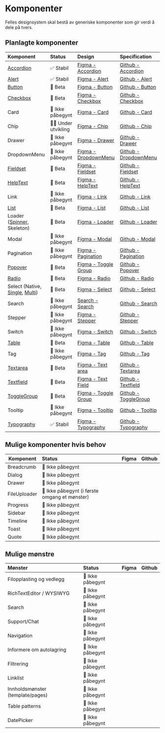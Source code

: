 
<Meta title='Komponentoversikt' />

# Komponenter

Felles designsystem skal bestå av generiske komponenter som gir verdi å dele på tvers.

## Planlagte komponenter

| Komponent                                                                                                                          | Status             | Design                                                                                                                                   | Specification                                                              |
| :--------------------------------------------------------------------------------------------------------------------------------- | :----------------- | :--------------------------------------------------------------------------------------------------------------------------------------- | :------------------------------------------------------------------------- |
| [Accordion](/docs/kjernekomponenter-accordion--docs)                                                                               | ✅ Stabil          | [Figma - Accordion](https://www.figma.com/file/vpM9dqqQPHqU6ogfKp5tlr/Felles-komponenter?node-id=6801%3A29775&t=q8n4mcOmllKbfppi-1)      | [Github - Accordion](https://github.com/digdir/designsystem/issues/75)     |
| [Alert](/docs/kjernekomponenter-alert--docs)                                                                                       | ✅ Stabil          | [Figma - Alert](https://www.figma.com/file/vpM9dqqQPHqU6ogfKp5tlr/Felles-komponenter?node-id=13134%3A99489&t=q8n4mcOmllKbfppi-1)         | [Github - Alert](https://github.com/digdir/designsystem/issues/78)         |
| [Button](/docs/kjernekomponenter-button--docs)                                                                                     | 🧪 Beta            | [Figma - Button](https://www.figma.com/file/vpM9dqqQPHqU6ogfKp5tlr/Felles-komponenter?node-id=6631%3A19868&t=q8n4mcOmllKbfppi-1)         | [Github - Button](https://github.com/digdir/designsystem/issues/315)       |
| [Checkbox](/docs/kjernekomponenter-checkbox--docs)                                                                                 | 🧪 Beta            | [Figma - Checkbox](https://www.figma.com/file/vpM9dqqQPHqU6ogfKp5tlr/Felles-komponenter?node-id=6632%3A21157&t=q8n4mcOmllKbfppi-1)       | [Github - Checkbox](https://github.com/digdir/designsystem/issues/316)     |
| Card                                                                                                                               | 🚸 Ikke påbegynt   | [Figma - Card](https://www.figma.com/file/vpM9dqqQPHqU6ogfKp5tlr/Felles-komponenter?node-id=13682%3A101323&t=7Q2N4sUdQGhFZrPh-1)         | [Github - Card](https://github.com/digdir/designsystem/issues/317)         |
| Chip                                                                                                                               | 👨‍💻 Under utvikling | [Figma - Chip](https://www.figma.com/file/vpM9dqqQPHqU6ogfKp5tlr/Felles-komponenter?node-id=7882%3A46679&t=q8n4mcOmllKbfppi-1)           | [Github - Chip](https://github.com/digdir/designsystem/issues/49)          |
| Drawer                                                                                                                             | 🚸 Ikke påbegynt   | [Figma - Drawer](https://www.figma.com/file/vpM9dqqQPHqU6ogfKp5tlr/Felles-komponenter?node-id=12341%3A105735&t=7Q2N4sUdQGhFZrPh-1)       | [Github - Drawer](https://github.com/digdir/designsystem/issues/221)       |
| DropdownMenu                                                                                                                       | 🚸 Ikke påbegynt   | [Figma - DropdownMenu](https://www.figma.com/file/vpM9dqqQPHqU6ogfKp5tlr/Felles-komponenter?node-id=12072%3A98320&t=7Q2N4sUdQGhFZrPh-1)  | [Github - DropdownMenu](https://github.com/digdir/designsystem/issues/219) |
| [Fieldset](/docs/kjernekomponenter-fieldset--docs)                                                                                 | 🧪 Beta            | [Figma - Fieldset](https://www.figma.com/file/vpM9dqqQPHqU6ogfKp5tlr/Felles-komponenter?node-id=7882%3A46679&t=q8n4mcOmllKbfppi-1)       | [Github - Fieldset](https://github.com/digdir/designsystem/issues/318)     |
| [HelpText](/docs/kjernekomponenter-helptext--docs)                                                                                 | 🧪 Beta            | [Figma - HelpText](https://www.figma.com/file/vpM9dqqQPHqU6ogfKp5tlr/Felles-komponenter?node-id=10351%3A59384&t=7Q2N4sUdQGhFZrPh-1)      | [Github - HelpText](https://github.com/digdir/designsystem/issues/29)      |
| Link                                                                                                                               | 🚸 Ikke påbegynt   | [Figma - Link](https://www.figma.com/file/vpM9dqqQPHqU6ogfKp5tlr/Felles-komponenter?node-id=12585%3A103547&t=7Q2N4sUdQGhFZrPh-1)         | [Github - Link](https://github.com/digdir/designsystem/issues/62)          |
| [List](/docs/kjernekomponenter-list--docs)                                                                                         | 🧪 Beta            | [Figma - List](https://www.figma.com/file/vpM9dqqQPHqU6ogfKp5tlr/Felles-komponenter?node-id=13810%3A101903&t=7Q2N4sUdQGhFZrPh-1)         | [Github - List](https://github.com/digdir/designsystem/issues/80)          |
| Loader ([Spinner](/docs/kjernekomponenter-spinner--docs), Skeleton)                                                                | 🧪 Beta            | [Figma - Loader](https://www.figma.com/file/vpM9dqqQPHqU6ogfKp5tlr/Felles-komponenter?node-id=9104%3A49626&t=7Q2N4sUdQGhFZrPh-1)         | [Github - Loader](https://github.com/digdir/designsystem/issues/81)        |
| Modal                                                                                                                              | 🚸 Ikke påbegynt   | [Figma - Modal](https://www.figma.com/file/vpM9dqqQPHqU6ogfKp5tlr/Felles-komponenter?node-id=13810%3A102306&t=7Q2N4sUdQGhFZrPh-1)        | [Github - Modal](https://github.com/digdir/designsystem/issues/82)         |
| Pagination                                                                                                                         | 🚸 Ikke påbegynt   | [Figma - Pagination](https://www.figma.com/file/vpM9dqqQPHqU6ogfKp5tlr/Felles-komponenter?node-id=13474%3A99716&t=7Q2N4sUdQGhFZrPh-1)    | [Github - Pagination](https://github.com/digdir/designsystem/issues/83)    |
| [Popover](/docs/kjernekomponenter-popover--docs)                                                                                   | 🧪 Beta            | [Figma - Toggle Group](https://www.figma.com/file/vpM9dqqQPHqU6ogfKp5tlr/Felles-komponenter?node-id=13744%3A104936&t=7Q2N4sUdQGhFZrPh-1) | [Github - Popover](https://github.com/digdir/designsystem/issues/60)       |
| [Radio](/docs/kjernekomponenter-radiobutton--docs)                                                                                 | 🧪 Beta            | [Figma - Radio](https://www.figma.com/file/vpM9dqqQPHqU6ogfKp5tlr/Felles-komponenter?node-id=9066%3A48367&t=7Q2N4sUdQGhFZrPh-1)          | [Github - Radio](https://github.com/digdir/designsystem/issues/86)         |
| Select (Native, [Single](/docs/kjernekomponenter-select-enkel--docs), [Multi](/docs/kjernekomponenter-select-flervalgsmeny--docs)) | 🧪 Beta            | [Figma - Select](https://www.figma.com/file/vpM9dqqQPHqU6ogfKp5tlr/Felles-komponenter?node-id=7538%3A45657&t=7Q2N4sUdQGhFZrPh-1)         | [Github - Select](https://github.com/digdir/designsystem/issues/320)       |
| Search                                                                                                                             | 🚸 Ikke påbegynt   | [Search - Search](https://www.figma.com/file/vpM9dqqQPHqU6ogfKp5tlr/Felles-komponenter?node-id=13682%3A100920&t=7Q2N4sUdQGhFZrPh-1)      | [Github - Search](https://github.com/digdir/designsystem/issues/88)        |
| Stepper                                                                                                                            | 🚸 Ikke påbegynt   | [Figma - Stepper](https://www.figma.com/file/vpM9dqqQPHqU6ogfKp5tlr/Felles-komponenter?node-id=13810%3A102709&t=7Q2N4sUdQGhFZrPh-1)      | [Github - Stepper](https://github.com/digdir/designsystem/issues/321)      |
| Switch                                                                                                                             | 🚸 Ikke påbegynt   | [Figma - Switch](https://www.figma.com/file/vpM9dqqQPHqU6ogfKp5tlr/Felles-komponenter?node-id=13810%3A103112&t=7Q2N4sUdQGhFZrPh-1)       | [Github - Switch](https://github.com/digdir/designsystem/issues/89)        |
| [Table](/docs/kjernekomponenter-table--docs)                                                                                       | 🧪 Beta            | [Figma - Table](https://www.figma.com/file/vpM9dqqQPHqU6ogfKp5tlr/Felles-komponenter?node-id=7666%3A43015&t=7Q2N4sUdQGhFZrPh-1)          | [Github - Table](https://github.com/digdir/designsystem/issues/90)         |
| Tag                                                                                                                                | 🚸 Ikke påbegynt   | [Figma - Tag](https://www.figma.com/file/vpM9dqqQPHqU6ogfKp5tlr/Felles-komponenter?node-id=10185%3A59053&t=7Q2N4sUdQGhFZrPh-1)           | [Github - Tag](https://github.com/digdir/designsystem/issues/322)          |
| [Textarea](/docs/kjernekomponenter-textarea--docs)                                                                                 | 🧪 Beta            | [Figma - Text area](https://www.figma.com/file/vpM9dqqQPHqU6ogfKp5tlr/Felles-komponenter?node-id=6632%3A21873&t=7Q2N4sUdQGhFZrPh-1)      | [Github - Textarea](https://github.com/digdir/designsystem/issues/323)     |
| [Textfield](/docs/kjernekomponenter-textfield--docs)                                                                               | 🧪 Beta            | [Figma - Text Field](https://www.figma.com/file/vpM9dqqQPHqU6ogfKp5tlr/Felles-komponenter?node-id=6632%3A22228&t=7Q2N4sUdQGhFZrPh-1)     | [Github - Textfield](https://github.com/digdir/designsystem/issues/92)     |
| [ToggleGroup](/docs/kjernekomponenter-togglebuttongroup--docs)                                                                     | 🧪 Beta            | [Figma - Toggle Group](https://www.figma.com/file/vpM9dqqQPHqU6ogfKp5tlr/Felles-komponenter?node-id=13744%3A104936&t=7Q2N4sUdQGhFZrPh-1) | [Github - ToggleGroup](https://github.com/digdir/designsystem/issues/304)  |
| Tooltip                                                                                                                            | 🚸 Ikke påbegynt   | [Figma - Tooltip](https://www.figma.com/file/vpM9dqqQPHqU6ogfKp5tlr/Felles-komponenter?node-id=13810%3A103515&t=7Q2N4sUdQGhFZrPh-1)      | [Github - Tooltip](https://github.com/digdir/designsystem/issues/93)       |
| [Typography](/docs/kjernekomponenter-typography--docs)                                                                             | ✅ Stabil          | [Figma - Typography](https://www.figma.com/file/vpM9dqqQPHqU6ogfKp5tlr/Felles-komponenter?node-id=9219%3A49405&t=7Q2N4sUdQGhFZrPh-1)     | [Github - Typography](https://github.com/digdir/designsystem/issues/324)   |

## Mulige komponenter hvis behov

| Komponent    | Status                                        | Figma | Github |
| ------------ | :-------------------------------------------- | :---- | ------ |
| Breadcrumb   | 🚸 Ikke påbegynt                              |       |        |
| Dialog       | 🚸 Ikke påbegynt                              |       |        |
| Drawer       | 🚸 Ikke påbegynt                              |       |        |
| FileUploader | 🚸 Ikke påbegynt (i første omgang et mønster) |       |        |
| Progress     | 🚸 Ikke påbegynt                              |       |        |
| Sidebar      | 🚸 Ikke påbegynt                              |       |        |
| Timeline     | 🚸 Ikke påbegynt                              |       |        |
| Toast        | 🚸 Ikke påbegynt                              |       |        |
| Quote        | 🚸 Ikke påbegynt                              |       |        |

## Mulige mønstre

| Mønster                          | Status           | Figma | Github |
| :------------------------------- | :--------------- | :---- | ------ |
| Filopplasting og vedlegg         | 🚸 Ikke påbegynt |       |        |
| RichTextEditor / WYSIWYG         | 🚸 Ikke påbegynt |       |        |
| Search                           | 🚸 Ikke påbegynt |       |        |
| Support/Chat                     | 🚸 Ikke påbegynt |       |        |
| Navigation                       | 🚸 Ikke påbegynt |       |        |
| Informere om autolagring         | 🚸 Ikke påbegynt |       |        |
| Filtrering                       | 🚸 Ikke påbegynt |       |        |
| Linklist                         | 🚸 Ikke påbegynt |       |        |
| Innholdsmønster (template/pages) | 🚸 Ikke påbegynt |       |        |
| Table patterns                   | 🚸 Ikke påbegynt |       |        |
| DatePicker                       | 🚸 Ikke påbegynt |       |        |
